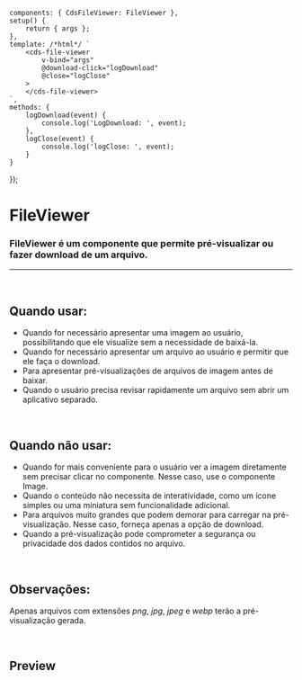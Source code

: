 
<Meta of={FileViewerStories} />

	components: { CdsFileViewer: FileViewer },
	setup() {
		return { args };
	},
	template: /*html*/ `
		<cds-file-viewer
			v-bind="args"
			@download-click="logDownload"
			@close="logClose"
		>
		</cds-file-viewer>
	`,
	methods: {
		logDownload(event) {
			console.log('LogDownload: ', event);
		},
		logClose(event) {
			console.log('logClose: ', event);
		}
	}
});

# FileViewer

### FileViewer é um componente que permite pré-visualizar ou fazer download de um arquivo.

***

<br />

## Quando usar:

* Quando for necessário apresentar uma imagem ao usuário, possibilitando que ele visualize sem a necessidade de baixá-la.
* Quando for necessário apresentar um arquivo ao usuário e permitir que ele faça o download.
* Para apresentar pré-visualizações de arquivos de imagem antes de baixar.
* Quando o usuário precisa revisar rapidamente um arquivo sem abrir um aplicativo separado.

<br />

## Quando não usar:

* Quando for mais conveniente para o usuário ver a imagem diretamente sem precisar clicar no componente. Nesse caso, use o componente Image.
* Quando o conteúdo não necessita de interatividade, como um ícone simples ou uma miniatura sem funcionalidade adicional.
* Para arquivos muito grandes que podem demorar para carregar na pré-visualização. Nesse caso, forneça apenas a opção de download.
* Quando a pré-visualização pode comprometer a segurança ou privacidade dos dados contidos no arquivo.

<br />

## Observações:

Apenas arquivos com extensões *png*, *jpg*, *jpeg* e *webp* terão a pré-visualização gerada.

<br />

## Preview

<Canvas>
  <Story of={FileViewerStories.FileViewer} />
</Canvas>

<Controls />
